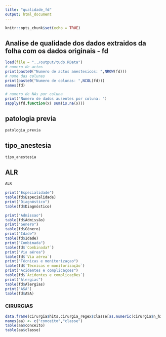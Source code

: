 ```yaml
---
title: "qualidade_fd"
output: html_document
---
```


```r
knitr::opts_chunk$set(echo = TRUE)
```

## Analise de qualidade dos dados extraidos da folha com os dados originais - fd



```r
load(file = "../output/tudo.RData")
# numero de actos
print(paste0("Numero de actos anestesicos: ",NROW(fd)))
# nome das colunas
print(paste0("Numero de colunas: ",NCOL(fd)))
names(fd)

# numero de NAs por coluna
print("Numero de dados ausentes por coluna: ")
sapply(fd,function(x) sum(is.na(x)))


```


## patologia previa
```r
patologia_previa
```
## tipo_anestesia
```r
tipo_anestesia
```
## ALR
```r
ALR
```
```r
print("Especialidade")
table(fd$Especialidade)
print("Diagnóstico")
table(fd$Diagnóstico)

print("Admissao")
table(fd$Admissão)
print("Genero")
table(fd$Género)
print("Idade")
table(fd$Idade)
print("Combinada")
table(fd$`Combinada?`)
print("Via aérea")
table(fd$`Via aérea`)
print("Técnicas e monitorizaçao")
table(fd$`Técnicas e monitorização`)
print("Acidentes e complicaçoes")
table(fd$`Acidentes e complicações`)
print("Alergias")
table(fd$Alergias)
print("ASA")
table(fd$ASA)
```

### CIRURGIAS
```r
data.frame(cirurgia$hits,cirurgia_regex$classe[as.numeric(cirurgia$n_hits)]) -> aa
names(aa) <- c("conceito","classe")
table(aa$conceito)
table(aa$classe)

```

